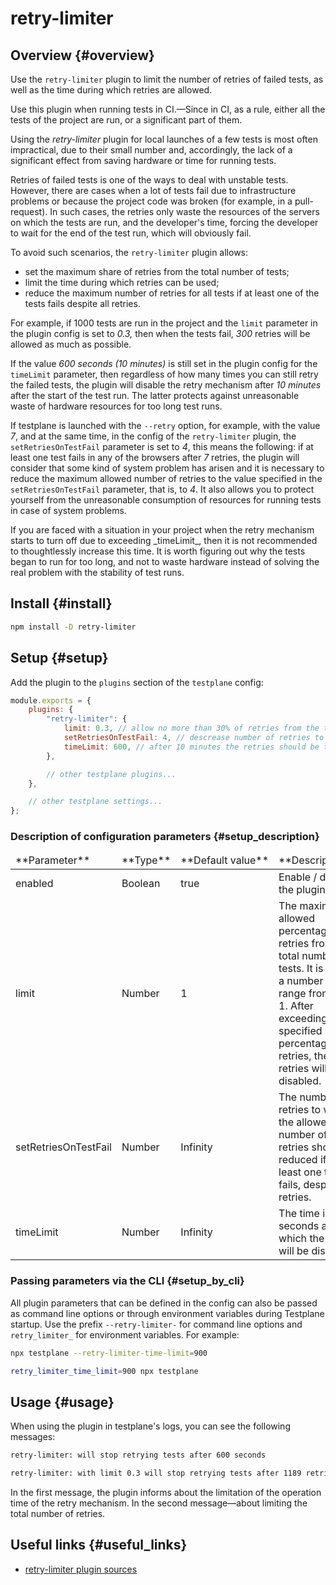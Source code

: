 
# retry-limiter

## Overview {#overview}

Use the `retry-limiter` plugin to limit the number of retries of failed tests, as well as the time during which retries are allowed.

<Admonition type="tip">
Use this plugin when running tests in CI.&mdash;Since in CI, as a rule, either all the tests of the project are run, or a significant part of them.

Using the _retry-limiter_ plugin for local launches of a few tests is most often impractical, due to their small number and, accordingly, the lack of a significant effect from saving hardware or time for running tests.

</Admonition>

Retries of failed tests is one of the ways to deal with unstable tests. However, there are cases when a lot of tests fail due to infrastructure problems or because the project code was broken (for example, in a pull-request). In such cases, the retries only waste the resources of the servers on which the tests are run, and the developer's time, forcing the developer to wait for the end of the test run, which will obviously fail.

To avoid such scenarios, the `retry-limiter` plugin allows:

-   set the maximum share of retries from the total number of tests;
-   limit the time during which retries can be used;
-   reduce the maximum number of retries for all tests if at least one of the tests fails despite all retries.

For example, if 1000 tests are run in the project and the `limit` parameter in the plugin config is set to _0.3,_ then when the tests fail, _300_ retries will be allowed as much as possible.

If the value _600 seconds (10 minutes)_ is still set in the plugin config for the `timeLimit` parameter, then regardless of how many times you can still retry the failed tests, the plugin will disable the retry mechanism after _10 minutes_ after the start of the test run. The latter protects against unreasonable waste of hardware resources for too long test runs.

If testplane is launched with the `--retry` option, for example, with the value _7_, and at the same time, in the config of the `retry-limiter` plugin, the `setRetriesOnTestFail` parameter is set to _4_, this means the following: if at least one test fails in any of the browsers after _7_ retries, the plugin will consider that some kind of system problem has arisen and it is necessary to reduce the maximum allowed number of retries to the value specified in the `setRetriesOnTestFail` parameter, that is, to _4_. It also allows you to protect yourself from the unreasonable consumption of resources for running tests in case of system problems.

<Admonition type="tip">
    If you are faced with a situation in your project when the retry mechanism starts to turn off
    due to exceeding _timeLimit_, then it is not recommended to thoughtlessly increase this time. It
    is worth figuring out why the tests began to run for too long, and not to waste hardware instead
    of solving the real problem with the stability of test runs.
</Admonition>

## Install {#install}

```bash
npm install -D retry-limiter
```

## Setup {#setup}

Add the plugin to the `plugins` section of the `testplane` config:

```javascript
module.exports = {
    plugins: {
        "retry-limiter": {
            limit: 0.3, // allow no more than 30% of retries from the total number of tests
            setRetriesOnTestFail: 4, // descrease number of retries to 4, after the first test fails despite all retries made
            timeLimit: 600, // after 10 minutes the retries should be turned off
        },

        // other testplane plugins...
    },

    // other testplane settings...
};
```

### Description of configuration parameters {#setup_description}

<table>
<thead>
<tr><td>**Parameter**</td><td>**Type**</td><td>**Default&nbsp;value**</td><td>**Description**</td></tr>
</thead>
<tbody>
<tr><td>enabled</td><td>Boolean</td><td>true</td><td>Enable / disable the plugin.</td></tr>
<tr><td>limit</td><td>Number</td><td>1</td><td>The maximum allowed percentage of retries from the total number of tests. It is set as a number in the range from 0 to 1. After exceeding the specified percentage of retries, the retries will be disabled.</td></tr>
<tr><td>setRetriesOnTestFail</td><td>Number</td><td>Infinity</td><td>The number of retries to which the allowed number of retries should be reduced if at least one test fails, despite all retries.</td></tr>
<tr><td>timeLimit</td><td>Number</td><td>Infinity</td><td>The time in seconds after which the retries will be disabled.</td></tr>

</tbody>
</table>

### Passing parameters via the CLI {#setup_by_cli}

All plugin parameters that can be defined in the config can also be passed as command line options or through environment variables during Testplane startup. Use the prefix `--retry-limiter-` for command line options and `retry_limiter_` for environment variables. For example:

```bash
npx testplane --retry-limiter-time-limit=900
```

```bash
retry_limiter_time_limit=900 npx testplane
```

## Usage {#usage}

When using the plugin in testplane's logs, you can see the following messages:

```bash
retry-limiter: will stop retrying tests after 600 seconds
```

```bash
retry-limiter: with limit 0.3 will stop retrying tests after 1189 retries
```

In the first message, the plugin informs about the limitation of the operation time of the retry mechanism.
In the second message&mdash;about limiting the total number of retries.

## Useful links {#useful_links}

-   [retry-limiter plugin sources][retry-limiter]

[retry-limiter]: https://github.com/gemini-testing/retry-limiter

